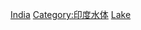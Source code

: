 {{Commonscat|Lakes of India}}

[[Category:亚洲各国湖泊|India]]
[[Category:印度水体|Category:印度水体]]
[[Category:印度旅遊景點|Lake]]
